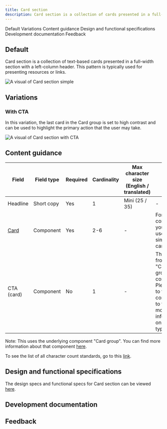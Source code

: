 ```yaml
---
title: Card section
description: Card section is a collection of cards presented in a full-width section with a left-column header that responds to the grid. When using a CTA (call-to-action) within a card, use an icon. The Primary and Secondary buttons should be reserved for the most important action a user can take on the page.
---
```



<ComponentDescription name="Card section" type="layout" />

<AnchorLinks>

<AnchorLink>Default</AnchorLink>
<AnchorLink>Variations</AnchorLink>
<AnchorLink>Content guidance</AnchorLink>
<AnchorLink>Design and functional specifications</AnchorLink>
<AnchorLink>Development documentation</AnchorLink>
<AnchorLink>Feedback</AnchorLink>

</AnchorLinks>

## Default

Card section is a collection of text-based cards presented in a full-width section with a left-column header. This pattern is typically used for presenting resources or links.

![A visual of Card section simple](../../images/pattern/card-section/card-section-simple.jpg)

## Variations

### With CTA
In this variation, the last card in the Card group is set to high contrast and can be used to highlight the primary action that the user may take.

![A visual of Card section with CTA](../../images/pattern/card-section/card-section-cta.jpg)

## Content guidance

| Field | Field type | Required   | Cardinality | Max character size (English / translated) | Notes | 
| -------- | --------- | ---------- | ---------- | ----------| ----------|
| Headline | Short copy | Yes | 1 | Mini (25 / 35)| - |
| [Card](https://www.ibm.com/standards/web/carbon-for-ibm-dotcom/components/card) | Component | Yes | 2-6 | - | For this component, you must use the simple card. |
| CTA (card) | Component | No | 1 | - | This CTA is from the "Card group" component. Please go to that component to find more information on this CTA type. |

Note: This uses the underlying component "Card group". You can find more information about that component <a href="https://www.ibm.com/standards/web/carbon-for-ibm-dotcom/components/card-group">here</a>.

To see the list of all character count standards, go to this <a href="https://github.com/carbon-design-system/carbon-for-ibm-dotcom-website/wiki/Character-count-standards" target="_blank" rel="noreferrer noopener nofollow">link</a>.

## Design and functional specifications

The design specs and functional specs for Card section can be viewed <a href="https://ibm.box.com/s/6prfrgt7dftdg47ejy3q3m4x7h47kbmo" target="_blank" rel="noreferrer noopener nofollow">here</a>.

## Development documentation

<ComponentStatus name="Card section" type="layout" />

## Feedback

<ComponentFeedback />
